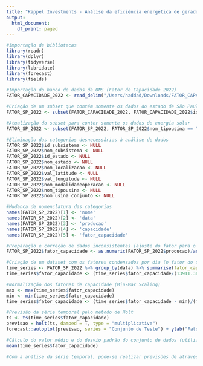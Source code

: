 ```yaml
---
title: "Kappel Investments - Análise da eficiência energética de geradoras solares compartilhadas do estado de São Paulo por séries temporais (NAVI Tech Journey)"
output:
  html_document:
    df_print: paged
---
```


```r
#Importação de bibliotecas
library(readr)
library(dplyr)
library(tidyverse)
library(lubridate)
library(forecast)
library(fields)

#Importação do banco de dados da ONS (Fator de Capacidade 2022)
FATOR_CAPACIDADE_2022 <- read_delim("/Users/haddad/Downloads/FATOR_CAPACIDADE_2022.csv", delim = ";", escape_double = FALSE, trim_ws = TRUE)

#Criação de um subset que contém somente os dados do estado de São Paulo
FATOR_SP_2022 <- subset(FATOR_CAPACIDADE_2022, FATOR_CAPACIDADE_2022$id_estado == "SP")

#Atualização do subset para conter somente os dados de energia solar
FATOR_SP_2022 <- subset(FATOR_SP_2022, FATOR_SP_2022$nom_tipousina == "Solar")

#Eliminação das categorias desnecessárias à análise de dados
FATOR_SP_2022$id_subsistema <- NULL
FATOR_SP_2022$nom_subsistema <- NULL
FATOR_SP_2022$id_estado <- NULL
FATOR_SP_2022$nom_estado <- NULL
FATOR_SP_2022$nom_localizacao <- NULL
FATOR_SP_2022$val_latitude <- NULL
FATOR_SP_2022$val_longitude <- NULL
FATOR_SP_2022$nom_modalidadeoperacao <- NULL
FATOR_SP_2022$nom_tipousina <- NULL
FATOR_SP_2022$nom_usina_conjunto <- NULL

#Mudança de nomenclatura das categorias
names(FATOR_SP_2022)[1] <- 'nome'
names(FATOR_SP_2022)[2] <- 'data'
names(FATOR_SP_2022)[3] <- 'producao'
names(FATOR_SP_2022)[4] <- 'capacidade'
names(FATOR_SP_2022)[5] <- 'fator_capacidade'

#Preparação e correção de dados inconsistentes (ajuste do fator para o intervalo de 0 a 1)
FATOR_SP_2022$fator_capacidade <- as.numeric(FATOR_SP_2022$producao)/as.numeric(FATOR_SP_2022$capacidade)

#Criação de um dataset com os fatores condensados por dia (o fator do dia é a soma da energia produzida dividida pela soma das capacidades diárias das 4 usinas)
time_series <- FATOR_SP_2022 %>% group_by(data) %>% summarise(fator_capacidade = sum(producao))
time_series$fator_capacidade <- (time_series$fator_capacidade/(13911.36))

#Normalização dos fatores de capacidade (Min-Max Scaling)
max <- max(time_series$fator_capacidade)
min <- min(time_series$fator_capacidade)
time_series$fator_capacidade <- (time_series$fator_capacidade - min)/(max - min)

#Previsão da série temporal pelo método de Holt
ts <- ts(time_series$fator_capacidade)
previsao = holt(ts, damped = T, type = "multiplicative")
forecast::autoplot(previsao, series = "Conjunto de Teste") + ylab("Fator de capacidade das geradoras solares") + xlab("Tempo")

#Cálculo do valor médio e do desvio padrão do conjunto de dados (utilizado para mensurar a área necessária para aluguel por parte do cliente em função do seu consumo médio)
mean(time_series$fator_capacidade)
```
```r
#Com a análise da série temporal, pode-se realizar previsões de através de modelos estatísticos, as quais auxiliam o cliente a mensurar sua expectativa de geração de energia renovável para o mês seguinte. Caso a produção tenha uma expectativa de queda, espera-se um comportamente mais econômico por parte do cliente, o qual evitaria a necessidade de consumo de energia do mercado regulado/distribuidoras padrões.
```
